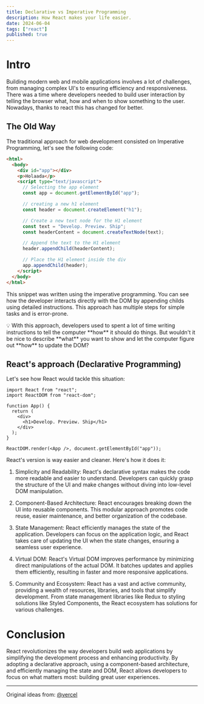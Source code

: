 ```yaml
---
title: Declarative vs Imperative Programming
description: How React makes your life easier.
date: 2024-06-04
tags: ["react"]
published: true
---
```


# Intro

Building modern web and mobile applications involves a lot of challenges, from managing complex UI's to ensuring efficiency and responsiveness. There was a time where developers needed to build user interaction by telling the browser what, how and when to show something to the user. Nowadays, thanks to react this has changed for better.

## The Old Way

The traditional approach for web development consisted on Imperative Programming, let's see the following code:

```html
<html>
  <body>
    <div id="app"></div>
    <p>Holaada</p>
    <script type="text/javascript">
      // Selecting the app element
      const app = document.getElementById("app");

      // creating a new h1 element
      const header = document.createElement("h1");

      // Create a new text node for the H1 element
      const text = "Develop. Preview. Ship";
      const headerContent = document.createTextNode(text);

      // Append the text to the H1 element
      header.appendChild(headerContent);

      // Place the H1 element inside the div
      app.appendChild(header);
    </script>
  </body>
</html>
```

This snippet was written using the imperative programming. You can see how the developer interacts directly with the DOM by appending childs using detailed instructions. This approach has multiple steps for simple tasks and is error-prone.

<aside>
  💡 With this approach, developers used to spent a lot of time writing
  instructions to tell the computer **how** it should do things. But wouldn't it
  be nice to describe **what** you want to show and let the computer figure out
  **how** to update the DOM?
</aside>

## React's approach (Declarative Programming)

Let's see how React would tackle this situation:

```tsx
import React from "react";
import ReactDOM from "react-dom";

function App() {
  return (
    <div>
      <h1>Develop. Preview. Ship</h1>
    </div>
  );
}

ReactDOM.render(<App />, document.getElementById("app"));
```

React's version is way easier and cleaner. Here's how it does it:

1. Simplicity and Readability: React's declarative syntax makes the code more readable and easier to understand. Developers can quickly grasp the structure of the UI and make changes without diving into low-level DOM manipulation.

2. Component-Based Architecture: React encourages breaking down the UI into reusable components. This modular approach promotes code reuse, easier maintenance, and better organization of the codebase.

3. State Management: React efficiently manages the state of the application. Developers can focus on the application logic, and React takes care of updating the UI when the state changes, ensuring a seamless user experience.

4. Virtual DOM: React's Virtual DOM improves performance by minimizing direct manipulations of the actual DOM. It batches updates and applies them efficiently, resulting in faster and more responsive applications.

5. Community and Ecosystem: React has a vast and active community, providing a wealth of resources, libraries, and tools that simplify development. From state management libraries like Redux to styling solutions like Styled Components, the React ecosystem has solutions for various challenges.

# Conclusion

React revolutionizes the way developers build web applications by simplifying the development process and enhancing productivity. By adopting a declarative approach, using a component-based architecture, and efficiently managing the state and DOM, React allows developers to focus on what matters most: building great user experiences.

---

<div className="flex gap-2">
  Original ideas from:
  <a
    className="no-underline hover:underline "
    target="_blank"
    href="https://nextjs.org/learn/react-foundations/what-is-react-and-nextjs"
  >
    &commat;vercel
  </a>
</div>
